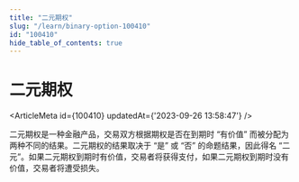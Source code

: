 ```yaml
---
title: "二元期权"
slug: "/learn/binary-option-100410"
id: "100410"
hide_table_of_contents: true
---
```



# 二元期权

<ArticleMeta id={100410} updatedAt={'2023-09-26 13:58:47'} />
<div className='border-solid border-b border-t-0 my-4 border-[var(--ifm-color-gray-300)]' />

二元期权是一种金融产品，交易双方根据期权是否在到期时 “有价值” 而被分配为两种不同的结果。二元期权的结果取决于 “是” 或 “否” 的命题结果，因此得名 “二元”。如果二元期权到期时有价值，交易者将获得支付，如果二元期权到期时没有价值，交易者将遭受损失。
